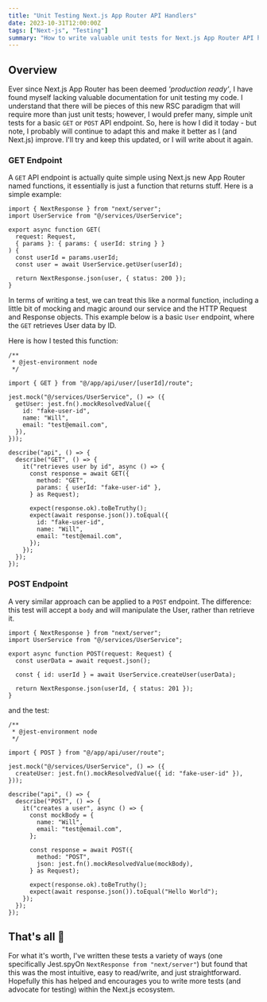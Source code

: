 ```yaml
---
title: "Unit Testing Next.js App Router API Handlers"
date: 2023-10-31T12:00:00Z
tags: ["Next-js", "Testing"]
summary: "How to write valuable unit tests for Next.js App Router API handlers using Jest and React Testing Library."
---
```


## Overview

Ever since Next.js App Router has been deemed _'production ready'_, I have found myself lacking valuable documentation for
unit testing my code. I understand that there will be pieces of this new RSC paradigm that will require more than just unit tests;
however, I would prefer many, simple unit tests for a basic `GET` or `POST` API endpoint. So, here is how I did it today - but note,
I probably will continue to adapt this and make it better as I (and Next.js) improve. I'll try and keep this updated, or I will
write about it again.

### GET Endpoint

A `GET` API endpoint is actually quite simple using Next.js new App Router named functions, it essentially is just a function
that returns stuff. Here is a simple example:

```tsx title="/app/api/user/[userId]/route.ts"
import { NextResponse } from "next/server";
import UserService from "@/services/UserService";

export async function GET(
  request: Request,
  { params }: { params: { userId: string } }
) {
  const userId = params.userId;
  const user = await UserService.getUser(userId);

  return NextResponse.json(user, { status: 200 });
}
```

In terms of writing a test, we can treat this like a normal function, including a little bit of mocking and magic
around our service and the HTTP Request and Response objects. This example below is a basic `User` endpoint, where the
`GET` retrieves User data by ID.

Here is how I tested this function:

```tsx title="/app/api/user/[userId]/route.test.ts"
/**
 * @jest-environment node
 */

import { GET } from "@/app/api/user/[userId]/route";

jest.mock("@/services/UserService", () => ({
  getUser: jest.fn().mockResolvedValue({
    id: "fake-user-id",
    name: "Will",
    email: "test@email.com",
  }),
}));

describe("api", () => {
  describe("GET", () => {
    it("retrieves user by id", async () => {
      const response = await GET({
        method: "GET",
        params: { userId: "fake-user-id" },
      } as Request);

      expect(response.ok).toBeTruthy();
      expect(await response.json()).toEqual({
        id: "fake-user-id",
        name: "Will",
        email: "test@email.com",
      });
    });
  });
});
```

### POST Endpoint

A very similar approach can be applied to a `POST` endpoint. The difference: this test will accept a `body` and will
manipulate the User, rather than retrieve it.

```tsx title="/app/api/user/route.ts"
import { NextResponse } from "next/server";
import UserService from "@/services/UserService";

export async function POST(request: Request) {
  const userData = await request.json();

  const { id: userId } = await UserService.createUser(userData);

  return NextResponse.json(userId, { status: 201 });
}
```

and the test:

```tsx title="/app/api/user/route.test.ts"
/**
 * @jest-environment node
 */

import { POST } from "@/app/api/user/route";

jest.mock("@/services/UserService", () => ({
  createUser: jest.fn().mockResolvedValue({ id: "fake-user-id" }),
}));

describe("api", () => {
  describe("POST", () => {
    it("creates a user", async () => {
      const mockBody = {
        name: "Will",
        email: "test@email.com",
      };

      const response = await POST({
        method: "POST",
        json: jest.fn().mockResolvedValue(mockBody),
      } as Request);

      expect(response.ok).toBeTruthy();
      expect(await response.json()).toEqual("Hello World");
    });
  });
});
```

## That's all 🎉

For what it's worth, I've written these tests a variety of ways (one specifically Jest.spyOn `NextResponse from "next/server"`)
but found that this was the most intuitive, easy to read/write, and just straightforward. Hopefully this has helped and
encourages you to write more tests (and advocate for testing) within the Next.js ecosystem.
